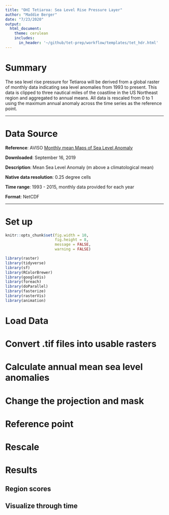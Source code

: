 ```yaml
---
title: "OHI Tetiaroa: Sea Level Rise Pressure Layer"
author: "Maddie Berger"
date: "7/23/2020"
output: 
  html_document:
    theme: cerulean
    includes:
      in_header: '~/github/tet-prep/workflow/templates/tet_hdr.html'
---
```


# Summary 

The sea level rise pressure for Tetiaroa will be derived from a global raster of monthly data indicating sea level anomalies from 1993 to present. This data is clipped to three nautical miles of the coastline in the US Northeast region and aggregated to annual means. All data is rescaled from 0 to 1 using the maximum annual anomaly across the time series as the reference point. 

***

# Data Source

**Reference**: AVISO [Monthly mean Maps of Sea Level Anomaly](http://www.aviso.altimetry.fr/en/data/products/sea-surface-height-products/global/msla-mean-climatology.html#c10358)

**Downloaded**: September 16, 2019

**Description**:  Mean Sea Level Anomaly (m above a climatological mean)

**Native data resolution**: 0.25 degree cells

**Time range**: 1993 - 2015, monthly data provided for each year

**Format**:  NetCDF

***
# Set up 
```r
knitr::opts_chunk$set(fig.width = 10, 
                      fig.height = 8, 
                      message = FALSE,
                      warning = FALSE)

library(raster)
library(tidyverse)
library(sf)
library(RColorBrewer)
library(googleVis)
library(foreach)
library(doParallel)
library(fasterize)
library(rasterVis)
library(animation)

```

# Load Data


# Convert .tif files into usable rasters


# Calculate annual mean sea level anomalies


# Change the projection and mask


# Reference point


# Rescale


# Results


## Region scores


## Visualize through time